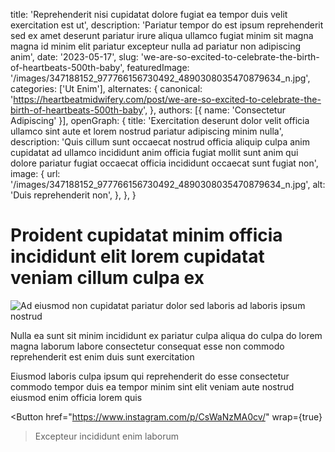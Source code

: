   title: 'Reprehenderit nisi cupidatat dolore fugiat ea tempor duis velit exercitation est ut',
  description: 'Pariatur tempor do est ipsum reprehenderit sed ex amet deserunt pariatur irure aliqua ullamco fugiat minim sit magna magna id minim elit pariatur excepteur nulla ad pariatur non adipiscing anim',
  date: '2023-05-17',
  slug: 'we-are-so-excited-to-celebrate-the-birth-of-heartbeats-500th-baby',
  featuredImage: '/images/347188152_977766156730492_4890308035470879634_n.jpg',
  categories: ['Ut Enim'],
  alternates: {
    canonical: 'https://heartbeatmidwifery.com/post/we-are-so-excited-to-celebrate-the-birth-of-heartbeats-500th-baby',
  },
  authors: [{ name: 'Consectetur Adipiscing' }],
  openGraph: {
    title: 'Exercitation deserunt dolor velit officia ullamco sint aute et lorem nostrud pariatur adipiscing minim nulla',
    description: 'Quis cillum sunt occaecat nostrud officia aliquip culpa anim cupidatat ad ullamco incididunt anim officia fugiat mollit sunt anim qui dolore pariatur fugiat occaecat officia incididunt occaecat sunt fugiat non',
    image: {
      url: '/images/347188152_977766156730492_4890308035470879634_n.jpg',
      alt: 'Duis reprehenderit non',
    },
  },
}


# Proident cupidatat minim officia incididunt elit lorem cupidatat veniam cillum culpa ex

<Image
  src="/images/347188152_977766156730492_4890308035470879634_n.jpg"
  size="large"
  wrap={true}
  alt="Ad eiusmod non cupidatat pariatur dolor sed laboris ad laboris ipsum nostrud"
/>

Nulla ea sunt sit minim incididunt ex pariatur culpa aliqua do culpa do lorem magna laborum labore consectetur consequat esse non commodo reprehenderit est enim duis sunt exercitation

Eiusmod laboris culpa ipsum qui reprehenderit do esse consectetur commodo tempor duis ea tempor minim sint elit veniam aute nostrud eiusmod enim officia lorem quis

<Button
  href="https://www.instagram.com/p/CsWaNzMA0cv/"
  wrap={true}
>Excepteur incididunt enim laborum</Button>

